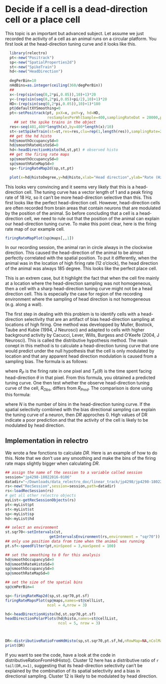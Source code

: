 # Decide if a cell is a dead-direction cell or a place cell

This topic is an important but advanced subject. 
Let assume we just recorded the activity of a cell as an animal runs on a circular platform.
You first look at the head-direction tuning curve and it looks like this.

```r
  library(relectro)
  pt<-new("Positrack")
  sp<-new("SpatialProperties2d")
  st<-new("SpikeTrain")
  hd<-new("HeadDirection")
  
  degPerBin=10
  nHdBins=as.integer(ceiling(360/degPerBin))
  ## 
  x<-(rep(sin(seq(0,2*pi,0.05)),10)+1)*20
  y<-(rep(sin(seq(0,2*pi,0.05)+pi/2),10)+1)*20
  HD<-(rep(sin(seq(0,2*pi,0.05)),10)+1)*180
  pt@defaultXYSmoothing=0
  pt<-setPositrack(pt, pxX=x, pxY=y, hd=HD, 
                   resSamplesPerWhlSample=400,samplingRateDat = 20000,pxPerCm = 1)
    ## set the spike trains in the object
  res<-seq(401,400*length(x),by=400*length(x)/10)
  st<-setSpikeTrain(st=st,res=res,clu=rep(1,length(res)),samplingRate=20000)
  ## get the hd histo
  hd@smoothOccupancySd=0
  hd@smoothRateHistoSd=0
  hd<-headDirectionHisto(hd,st,pt) # observed histo
  ## get the firing rate maps
  sp@smoothOccupancySd=0
  sp@smoothRateMapSd=0
  sp<-firingRateMap2d(sp,st,pt)

  plot(x=hd@histoDegree,y=hd@histo,xlab="Head direction",ylab="Rate (Hz)",type='l')

```

This looks very convincing and it seems very likely that this is a head-direction cell.
The tuning curve has a vector length of 1 and a peak firing rate of 18 Hz, so it can't be more head-direction selective than this.
This first looks like the perfect head-direction cell.
However, head-direction cells are often recorded from brain areas that contain neurons that are modulated by the position of the animal. So before concluding that a cell is a head-direction cell, we need to rule out that the position of the animal can explain our head-direction tuning curve.
To make this point clear, here is the firing rate map of our example cell.

```r
firingRateMapPlot(sp@maps[,,1])
```

In our recording session, the animal ran in circle always in the clockwise direction. 
This caused the head-direction of the animal to be almost perfectly correlated with the spatial position.
To put it differently, when the animal was in the location of high firing rate (12 o'clock), the head direction of the animal was always 185 degree. This looks like the perfect place cell.

This is an extrem case, but it highlight the fact that when the cell fire mainly at a location where the head-direction sampling was not homogeneous, then a cell with a sharp head-direction tuning curve might not be a head direction cell. This is especially the case for region of the recording environment where the sampling of head direction is not homogeneous (e.g. along a wall). 

The first step in dealing with this problem is to identify cells with a head-direction selectivity that are an artifact of bias head-direction sampling at locations of high firing. One method was developped by Muller, Bostock, Taube and Kubie (1994, J Neurosci) and adapted to cells with higher background activity by Cacucci, Lever, Wills, Burgess and O'Keefe (2004, J Neurosci). This is called the distributive hypothesis method. The main conept in this method is to calculate a head-direction tuning curve that one would predict under the null hypothesis that the cell is only modulated by location and that any apparent head direction modulation is caused from a sampling bias. The formula is as follows:

\begin{equation} 
  R_{Pred}(\theta) = \sum(R_P T_P(\theta))/ \sum T_P(\theta),
\end{equation} 

where $R_P$ is the firing rate in one pixel and $T_P(\theta)$ is the time spent facing head-direction $\theta$ in that pixel. From this formula, you obtained a predicted tuning curve. One then test whether the observe head-direction tuning curve of the cell, $R_{Obs}$, differs from $R_{Pred}$. The comparison is done using this formula:

\begin{equation}
  DR=\sum | ln((1+R_{Obs}(\theta))/(1+ R_{Pred}(\theta))) | / N,
\end{equation}
where $N$ is the number of bins in the head-direction tuning curve. If the spatial selectivity combined with the bias directional sampling can explain the tuning curve of a neuron, then $DR$ approches 0. High values of DR indicate a poor prediction and that the activity of the cell is likely to be modulated by head direction.



## Implementation in relectro

We wrote a few fonctions to calculate $DR$. Here is an example of how to do this. Note that we don't use any smoothing and make the bins of the firing rate maps slightly bigger when calculating $DR$.

```R
## assign the name of the session to a variable called session
session="jp4298-18022016-0106"
datadir="~/Downloads/data_relectro_doc/linear_track/jp4298/jp4298-18022016-0106"
rs<-new("RecSession",session=session,path=datadir)
rs<-loadRecSession(rs)
# get all other relectro objects
myList<-getRecSessionObjects(rs)
pt<-myList$pt
st<-myList$st
sp<-myList$sp
hd<-myList$hd

## select an environment 
st.sqr70<-setIntervals(st,
                    getIntervalsEnvironment(rs,environment = "sqr70"))
## only use position data from time when the animal was running
pt.sf<-speedFilter(pt,minSpeed = 3,maxSpeed = 100)

## set the smoothing to 0 for this analysis
hd@smoothOccupancySd=0
hd@smoothRateHistoSd=0
sp@smoothOccupancySd=0
sp@smoothRateMapSd=0

## set the size of the spatial bins
sp@cmPerBin=4

sp<-firingRateMap2d(sp,st.sqr70,pt.sf)
firingRateMapsPlot(sp@maps,names=st@cellList,
                   ncol = 4,nrow = 3)

hd<-headDirectionHisto(hd,st.sqr70,pt.sf)
headDirectionPolarPlots(hd@histo,names=st@cellList,
                        ncol = 5, nrow = 3)



DR<-distributiveRatioFromHdHisto(sp,st.sqr70,pt.sf,hd,nRowMap=NA,nColMap=NA,degPerBin=10)
print(DR)
```

If you want to see the code, have a look at the code in distributiveRationFromHdHisto().
Cluster 12 here has a distributive ratio of `r tail(DR,n=1)`, suggesting that its head-direction selectivity can't be explained by the combination of its spatial selectivity and a bias in directional sampling.
Cluster 12 is likely to be modulated by head direction.




